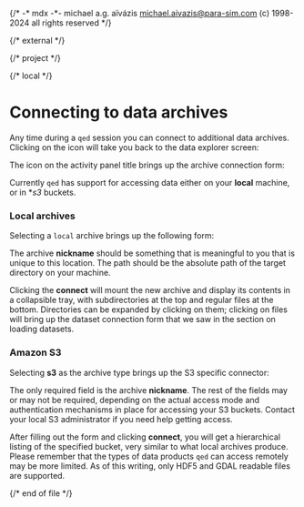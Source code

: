 {/*
    -* mdx -*-
    michael a.g. aïvázis <michael.aivazis@para-sim.com>
    (c) 1998-2024 all rights reserved
*/}


{/* external */}

{/* project */}

{/* local */}


# <a name="archives" />Connecting to data archives

Any time during a `qed` session you can connect to additional data archives. Clicking on the
<Badge><Pin/></Badge> icon will take you back to the data explorer screen:

<Screenshot src="figures/qed-archives.png" />

The <Badge><Plus/></Badge> icon on the activity panel title brings up the archive connection form:

<Screenshot src="figures/qed-archives-connect.png" />

Currently `qed` has support for accessing data either on your **local** machine, or in **s3*
buckets.

### <a name="#archives.local" />Local archives

Selecting a `local` archive brings up the following form:

<Screenshot src="figures/qed-archives-local.png" />

The archive **nickname** should be something that is meaningful to you that is unique to this
location. The path should be the absolute path of the target directory on your machine.

<Screenshot src="figures/qed-archives-data.png" />

Clicking the **connect** will mount the new archive and display its contents in a collapsible tray,
with subdirectories at the top and regular files at the bottom. Directories can be expanded by
clicking on them; clicking on files will bring up the dataset connection form that we saw in the
section on loading datasets.

<Screenshot src="figures/qed-archives-data-contents.png" />

### <a name="#archives.s3" />Amazon S3

Selecting **s3** as the archive type brings up the S3 specific connector:

<Screenshot src="figures/qed-archives-s3.png" />

The only required field is the archive **nickname**. The rest of the fields may or may not be
required, depending on the actual access mode and authentication mechanisms in place for accessing
your S3 buckets. Contact your local S3 administrator if you need help getting access.

After filling out the form and clicking **connect**, you will get a hierarchical listing of the
specified bucket, very similar to what local archives produce. Please remember that the types of
data products `qed` can access remotely may be more limited. As of this writing, only HDF5 and GDAL
readable files are supported.


{/* end of file */}

